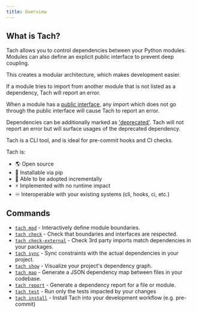 ```yaml
---
title: Overview
---
```


## What is Tach?

Tach allows you to control dependencies between your Python modules.
Modules can also define an explicit public interface to prevent deep coupling.

This creates a modular architecture, which makes development easier.

If a module tries to import from another module that is not listed as a dependency, Tach will report an error.

When a module has a [public interface](../usage/interfaces), any import which does not go through the public interface will cause Tach to report an error.

Dependencies can be additionally marked as ['deprecated'](../usage/deprecate). Tach will not report an error but will surface usages of the deprecated dependency.

Tach is a CLI tool, and is ideal for pre-commit hooks and CI checks.

Tach is:

- 🌎 Open source
- 🐍 Installable via pip
- 🔧 Able to be adopted incrementally
- ⚡ Implemented with no runtime impact
- ♾️ Interoperable with your existing systems (cli, hooks, ci, etc.)

## Commands

- [`tach mod`](../usage/commands#tach-mod) - Interactively define module boundaries.
- [`tach check`](../usage/commands#tach-check) - Check that boundaries and interfaces are respected.
- [`tach check-external`](../usage/commands#tach-check-external) - Check 3rd party imports match dependencies in your packages.
- [`tach sync`](../usage/commands#tach-sync) - Sync constraints with the actual dependencies in your project.
- [`tach show`](../usage/commands#tach-show) - Visualize your project's dependency graph.
- [`tach map`](../usage/commands#tach-map) - Generate a JSON dependency map between files in your codebase.
- [`tach report`](../usage/commands#tach-report) - Generate a dependency report for a file or module.
- [`tach test`](../usage/commands#tach-test) - Run only the tests impacted by your changes
- [`tach install`](../usage/commands#tach-install) - Install Tach into your development workflow (e.g. pre-commit)
